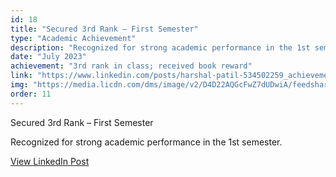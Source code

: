 ```yaml
---
id: 18
title: "Secured 3rd Rank – First Semester"
type: "Academic Achievement"
description: "Recognized for strong academic performance in the 1st semester."
date: "July 2023"
achievement: "3rd rank in class; received book reward"
link: "https://www.linkedin.com/posts/harshal-patil-534502259_achievement-grateful-motivated-activity-7080066903800451072-lJNj"
img: "https://media.licdn.com/dms/image/v2/D4D22AQGcFwZ7dUDwiA/feedshare-shrink_1280/feedshare-shrink_1280/0/1688019486922?e=1755734400&v=beta&t=GFfw6oa0oaFat5Vdx7TDWblZbmP6QKzwI-Gvxg82MEE"
order: 11
---
```


Secured 3rd Rank – First Semester

Recognized for strong academic performance in the 1st semester.

[View LinkedIn Post](https://www.linkedin.com/posts/harshal-patil-534502259_achievement-grateful-motivated-activity-7080066903800451072-lJNj)
